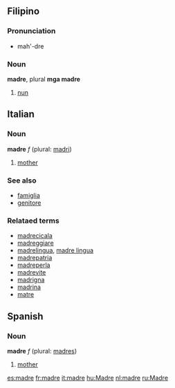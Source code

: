 ==Filipino==
===Pronunciation===
*mah'-dre

===Noun===
'''madre''', plural '''mga madre'''
# [[nun]]

==Italian==
===Noun===
'''madre''' ''f'' (plural: [[madri]])
# [[mother]]

===See also===
*[[famiglia]]
*[[genitore]]

===Relataed terms===
*[[madrecicala]]
*[[madreggiare]]
*[[madrelingua]], [[madre lingua]]
*[[madrepatria]]
*[[madreperla]]
*[[madrevite]]
*[[madrigna]]
*[[madrina]]
*[[matre]]

==Spanish==
===Noun===
'''madre''' ''f'' (plural: [[madres]])
# [[mother]]

[[es:madre]]
[[fr:madre]]
[[it:madre]]
[[hu:Madre]]
[[nl:madre]]
[[ru:Madre]]